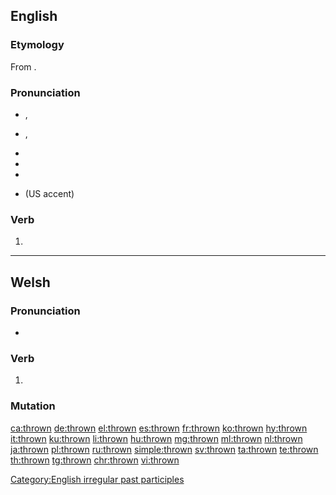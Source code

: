 ==English==

===Etymology===
From {{inherited|en|enm|throwen}}.

===Pronunciation===
* {{a|UK}} {{enPR|thrōn}}, {{IPA|/θɹəʊn/|lang=en}}
* {{a|US}} {{enPR|thrōn}}, {{IPA|/θɹoʊn/|lang=en}}
* {{audio|en-us-thrown.ogg|Audio (US)|lang=en}}
* {{audio|En-uk-thrown.ogg|Audio (UK)|lang=en}}
* {{rhymes|əʊn|lang=en}}
* {{homophones|lang=en|throne}} (US accent)

===Verb===
{{head|en|past participle}}

# {{past participle of|throw|lang=en|nocat=1}}

[[Category:English irregular past participles]]

----

==Welsh==

===Pronunciation===
* {{IPA|/θrɔu̯n/|lang=cy}}

===Verb===
{{head|cy|mutated verb}}

# {{aspirate mutation of|trown|lang=cy}}

===Mutation===
{{cy-mut-auto|trown}}

[[ca:thrown]]
[[de:thrown]]
[[el:thrown]]
[[es:thrown]]
[[fr:thrown]]
[[ko:thrown]]
[[hy:thrown]]
[[it:thrown]]
[[ku:thrown]]
[[li:thrown]]
[[hu:thrown]]
[[mg:thrown]]
[[ml:thrown]]
[[nl:thrown]]
[[ja:thrown]]
[[pl:thrown]]
[[ru:thrown]]
[[simple:thrown]]
[[sv:thrown]]
[[ta:thrown]]
[[te:thrown]]
[[th:thrown]]
[[tg:thrown]]
[[chr:thrown]]
[[vi:thrown]]